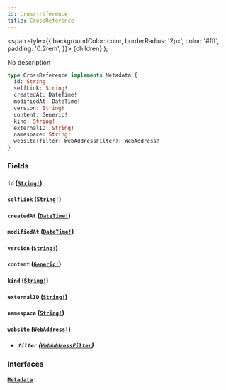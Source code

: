 ```yaml
---
id: cross-reference
title: CrossReference
---
```


<span
style={{
      backgroundColor: color,
      borderRadius: '2px',
      color: '#fff',
      padding: '0.2rem',
    }}>
{children}
</span>
);

No description

```graphql
type CrossReference implements Metadata {
  id: String!
  selfLink: String!
  createdAt: DateTime!
  modifiedAt: DateTime!
  version: String!
  content: Generic!
  kind: String!
  externalID: String!
  namespace: String!
  website(filter: WebAddressFilter): WebAddress!
}
```

### Fields

#### `id` ([`String!`](/docs/schema/scalars/string))

#### `selfLink` ([`String!`](/docs/schema/scalars/string))

#### `createdAt` ([`DateTime!`](/docs/schema/scalars/date-time))

#### `modifiedAt` ([`DateTime!`](/docs/schema/scalars/date-time))

#### `version` ([`String!`](/docs/schema/scalars/string))

#### `content` ([`Generic!`](/docs/schema/interfaces/generic))

#### `kind` ([`String!`](/docs/schema/scalars/string))

#### `externalID` ([`String!`](/docs/schema/scalars/string))

#### `namespace` ([`String!`](/docs/schema/scalars/string))

#### `website` ([`WebAddress!`](/docs/schema/objects/web-address))

- ##### `filter` ([`WebAddressFilter`](/docs/schema/inputs/web-address-filter))

### Interfaces

#### [`Metadata`](/docs/schema/interfaces/metadata)
